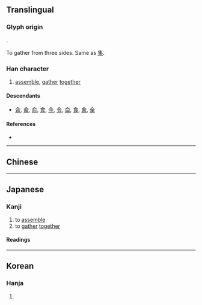{{also|스}}
{{character info/new}}
==Translingual==

===Glyph origin===
{{Han etym}}
{{Han compound|入|一|ls=ic}}.

To gather from three sides. Same as [[集]].

===Han character===
{{Han char|rn=9|rad=人|as=01|sn=3|four=|canj=OM,XXXOM|ids=⿱人一}}

# [[assemble]], [[gather]] [[together]]

====Descendants====
* [[合]], [[僉]], [[俞]], [[會]], [[今]], [[令]], [[侖]], [[食]], [[舍]], [[全]]

====References====
* {{Han ref|kx=0091.030|dkj=00345|dj=0192.020|hdz=10102.020|uh=4EBC|ud=20156}}

----

==Chinese==
{{zh-see|集|ssv}}

----

==Japanese==
{{attention|ja|This entry needs more research}}

===Kanji===
{{ja-kanji|grade=uc|rs=人01}}

# to [[assemble]]
# to [[gather]] [[together]]

====Readings====
{{ja-readings
|goon=じゅう<じふ
|kanon=しゅう<しふ
|kun=あつ-まる
}}

----

==Korean==

===Hanja===
{{ko-hanja|hangeul=집|rv=jip|mr=chip}}

# {{defn|lang=ko|sort=人01}}